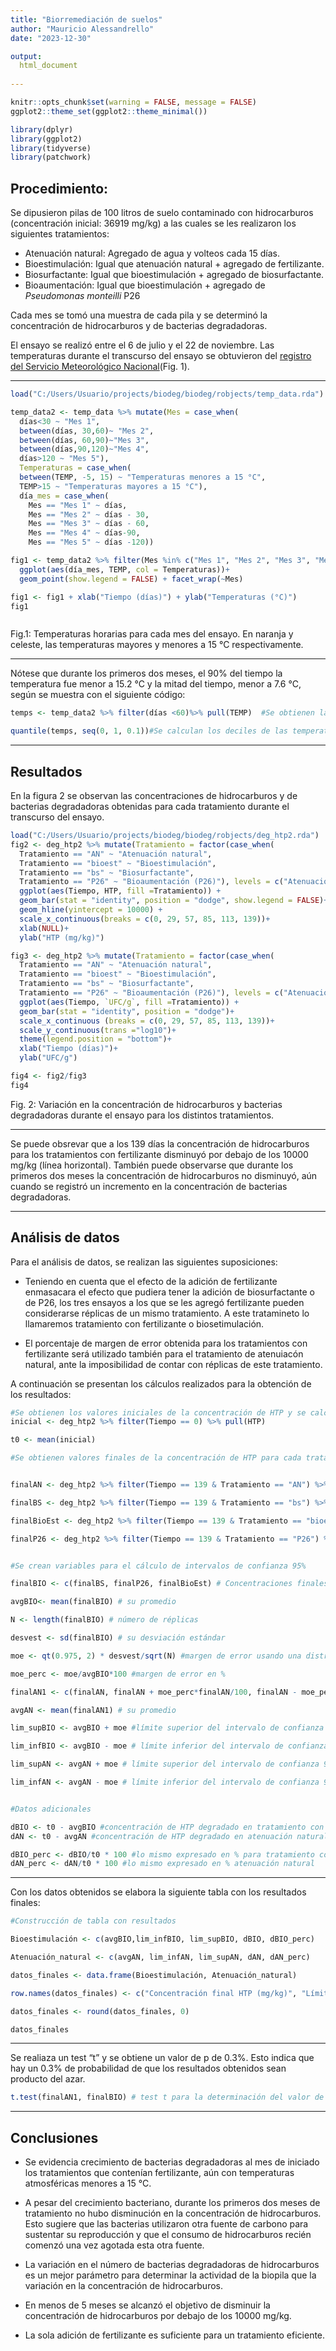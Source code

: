 ```yaml
---
title: "Biorremediación de suelos"
author: "Mauricio Alessandrello"
date: "2023-12-30"

output:
  html_document
    
---
```


```r
knitr::opts_chunk$set(warning = FALSE, message = FALSE)
ggplot2::theme_set(ggplot2::theme_minimal())

library(dplyr)
library(ggplot2)
library(tidyverse)
library(patchwork)
```



## Procedimiento:


Se dipusieron pilas de 100 litros de suelo contaminado con hidrocarburos (concentración inicial: 36919 mg/kg) a las cuales se les realizaron los siguientes tratamientos:  

* Atenuación natural: Agregado de agua y volteos cada 15 días.  
* Bioestimulación: Igual que atenuación natural + agregado de fertilizante.  
* Biosurfactante: Igual que bioestimulación + agregado de biosurfactante.  
* Bioaumentación: Igual que bioestimulación + agregado de *Pseudomonas monteilli* P26

Cada mes se tomó una muestra de cada pila y se determinó la concentración de hidrocarburos y de bacterias degradadoras.

El ensayo se realizó entre el 6 de julio y el 22 de noviembre. Las temperaturas durante el transcurso del ensayo se obtuvieron del [registro del Servicio Meteorológico Nacional](https://www.smn.gob.ar/descarga-de-datos)(Fig. 1).    

 

------------------------------------------------------------------------

```r

load("C:/Users/Usuario/projects/biodeg/biodeg/robjects/temp_data.rda")

temp_data2 <- temp_data %>% mutate(Mes = case_when(
  días<30 ~ "Mes 1", 
  between(días, 30,60)~ "Mes 2", 
  between(días, 60,90)~"Mes 3", 
  between(días,90,120)~"Mes 4",
  días>120 ~ "Mes 5"), 
  Temperaturas = case_when(
  between(TEMP, -5, 15) ~ "Temperaturas menores a 15 °C", 
  TEMP>15 ~ "Temperaturas mayores a 15 °C"),
  día_mes = case_when(
    Mes == "Mes 1" ~ días,
    Mes == "Mes 2" ~ días - 30,
    Mes == "Mes 3" ~ días - 60,
    Mes == "Mes 4" ~ días-90,
    Mes == "Mes 5" ~ días -120))

fig1 <- temp_data2 %>% filter(Mes %in% c("Mes 1", "Mes 2", "Mes 3", "Mes 4", "Mes 5")) %>%
  ggplot(aes(día_mes, TEMP, col = Temperaturas))+
  geom_point(show.legend = FALSE) + facet_wrap(~Mes)

fig1 <- fig1 + xlab("Tiempo (días)") + ylab("Temperaturas (°C)")
fig1



```

Fig.1: Temperaturas horarias para cada mes del ensayo. En naranja y celeste, las temperaturas mayores y menores a 15 °C 
respectivamente.  

---------------------------------------------------------------------------

Nótese que durante los primeros dos meses, el 90% del tiempo la temperatura fue menor a 15.2 °C y la mitad del tiempo, menor a 7.6 °C, según se muestra con el siguiente código: 

```r

temps <- temp_data2 %>% filter(días <60)%>% pull(TEMP)  #Se obtienen las temperaturas de los primeros 2 meses.

quantile(temps, seq(0, 1, 0.1))#Se calculan los deciles de las temperaturas de los primeros dos meses.
```



------------------------------------------------------------------------

## Resultados

En la figura 2 se observan las concentraciones de hidrocarburos y de bacterias degradadoras obtenidas para cada tratamiento durante el transcurso del ensayo. 

```r
load("C:/Users/Usuario/projects/biodeg/biodeg/robjects/deg_htp2.rda")
fig2 <- deg_htp2 %>% mutate(Tratamiento = factor(case_when(
  Tratamiento == "AN" ~ "Atenuación natural", 
  Tratamiento == "bioest" ~ "Bioestimulación",
  Tratamiento == "bs" ~ "Biosurfactante",
  Tratamiento == "P26" ~ "Bioaumentación (P26)"), levels = c("Atenuación natural", "Biosurfactante", "Bioaumentación (P26)", "Bioestimulación"))) %>% 
  ggplot(aes(Tiempo, HTP, fill =Tratamiento)) +
  geom_bar(stat = "identity", position = "dodge", show.legend = FALSE)+
  geom_hline(yintercept = 10000) + 
  scale_x_continuous(breaks = c(0, 29, 57, 85, 113, 139))+
  xlab(NULL)+
  ylab("HTP (mg/kg)")

fig3 <- deg_htp2 %>% mutate(Tratamiento = factor(case_when(
  Tratamiento == "AN" ~ "Atenuación natural", 
  Tratamiento == "bioest" ~ "Bioestimulación",
  Tratamiento == "bs" ~ "Biosurfactante",
  Tratamiento == "P26" ~ "Bioaumentación (P26)"), levels = c("Atenuación natural", "Biosurfactante", "Bioaumentación (P26)", "Bioestimulación"))) %>% 
  ggplot(aes(Tiempo, `UFC/g`, fill =Tratamiento)) +
  geom_bar(stat = "identity", position = "dodge")+
  scale_x_continuous (breaks = c(0, 29, 57, 85, 113, 139))+
  scale_y_continuous(trans ="log10")+
  theme(legend.position = "bottom")+
  xlab("Tiempo (días)")+
  ylab("UFC/g") 

fig4 <- fig2/fig3
fig4
```
Fig. 2: Variación en la concentración de hidrocarburos y bacterias degradadoras durante el ensayo para los distintos tratamientos.  

-------------------------------------------------------------------------------

Se puede obsrevar que a los 139 días la concentración de hidrocarburos para los tratamientos con fertilizante disminuyó por debajo de los 10000 mg/kg (línea horizontal). También puede observarse que durante los primeros dos meses la concentración de hidrocarburos no disminuyó, aún cuando se registró un incremento en la concentración de bacterias degradadoras.  

----------------------------------------------------------------------------

## Análisis de datos

Para el análisis de datos, se realizan las siguientes suposiciones:  

* Teniendo en cuenta que el efecto de la adición de fertilizante enmasacara el efecto que pudiera tener la adición de   biosurfactante o de P26, los tres ensayos a los que se les agregó fertilizante pueden considerarse réplicas de un mismo tratamiento. A este tratamineto lo llamaremos tratamiento con fertilizante o biosetimulación.  

* El porcentaje de margen de error obtenida para los tratamientos con fertilizante será utilizado también para el tratamiento de atenuiacón natural, ante la imposibilidad de contar con réplicas de este tratamiento.  

A continuación se presentan los cálculos realizados para la obtención de los resultados:



```r
#Se obtienen los valores iniciales de la concentración de HTP y se calcula su promedio
inicial <- deg_htp2 %>% filter(Tiempo == 0) %>% pull(HTP)

t0 <- mean(inicial)

#Se obtienen valores finales de la concentración de HTP para cada tratamiento


finalAN <- deg_htp2 %>% filter(Tiempo == 139 & Tratamiento == "AN") %>% pull(HTP) 

finalBS <- deg_htp2 %>% filter(Tiempo == 139 & Tratamiento == "bs") %>% pull(HTP)

finalBioEst <- deg_htp2 %>% filter(Tiempo == 139 & Tratamiento == "bioest") %>% pull(HTP)

finalP26 <- deg_htp2 %>% filter(Tiempo == 139 & Tratamiento == "P26") %>% pull(HTP)


#Se crean variables para el cálculo de intervalos de confianza 95%

finalBIO <- c(finalBS, finalP26, finalBioEst) # Concentraciones finales de tratamientos biológicos, se consideran como réplicas los distintos tratamientos porque no evidenciaron diferencias.

avgBIO<- mean(finalBIO) # su promedio

N <- length(finalBIO) # número de réplicas

desvest <- sd(finalBIO) # su desviación estándar

moe <- qt(0.975, 2) * desvest/sqrt(N) #margen de error usando una distribución t.

moe_perc <- moe/avgBIO*100 #margen de error en %

finalAN1 <- c(finalAN, finalAN + moe_perc*finalAN/100, finalAN - moe_perc*finalAN/100)# concentraciones finales del tratamiento AN. Se considera una variación de más/menos moe_perc obtenida para los tratamientos BIO

avgAN <- mean(finalAN1) # su promedio

lim_supBIO <- avgBIO + moe #límite superior del intervalo de confianza 95% para los tratamientos con fertilizante

lim_infBIO <- avgBIO - moe # límite inferior del intervalo de confianza 95% para esos tratamientos

lim_supAN <- avgAN + moe # límite superior del intervalo de confianza 95% para el tratamiento de atenuación natural

lim_infAN <- avgAN - moe # límite inferior del intervalo de confianza 95% para el tratamiento de atenuación natural


#Datos adicionales

dBIO <- t0 - avgBIO #concentración de HTP degradado en tratamiento con fertilizante
dAN <- t0 - avgAN #concentración de HTP degradado en atenuación natural

dBIO_perc <- dBIO/t0 * 100 #lo mismo expresado en % para tratamiento con fertilizante
dAN_perc <- dAN/t0 * 100 #lo mismo expresado en % atenuación natural


```
-------------------------------------------------------------------------------

Con los datos obtenidos se elabora la siguiente tabla con los resultados finales:  

```r
#Construcción de tabla con resultados

Bioestimulación <- c(avgBIO,lim_infBIO, lim_supBIO, dBIO, dBIO_perc)

Atenuación_natural <- c(avgAN, lim_infAN, lim_supAN, dAN, dAN_perc) 

datos_finales <- data.frame(Bioestimulación, Atenuación_natural)

row.names(datos_finales) <- c("Concentración final HTP (mg/kg)", "Límite inferior 95% confianza (mg/kg)", "Límite superiror 95% confianza (mg/kg)", "Degradación de HTP (mg/kg)", "Degradación de HTP (%)")

datos_finales <- round(datos_finales, 0)

datos_finales
```
-----------------------------------------------------------------------------

Se realiaza un test "t" y se obtiene un valor de p de 0.3%. Esto indica que hay un 0.3% de probabilidad de que los resultados obtenidos sean producto del azar.


```r
t.test(finalAN1, finalBIO) # test t para la determinación del valor de p y del intervalo de confianza 95% de la diferencia entre las concentraciones finales de los tratamientos con fertilizante y atenuación natural.
```

--------------------------------------------------------------------------------------

## Conclusiones

* Se evidencia crecimiento de bacterias degradadoras al mes de iniciado los tratamientos que contenían fertilizante, aún   con temperaturas  atmosféricas menores a 15 °C.  

* A pesar del crecimiento bacteriano, durante los primeros dos meses de tratamiento no hubo disminución en la              concentración de hidrocarburos. Esto sugiere que las bacterias utilizaron otra fuente de carbono para sustentar su       reproducción y que el consumo de hidrocarburos recién comenzó una vez agotada esta otra fuente.  

* La variación en el número de bacterias degradadoras de hidrocarburos es un mejor parámetro para determinar la actividad   de la biopila que la variación en la concentración de hidrocarburos.  

* En menos de 5 meses se alcanzó el objetivo de disminuir la concentración de hidrocarburos por debajo de los 10000        mg/kg.  

* La sola adición de fertilizante es suficiente para un tratamiento eficiente.  

